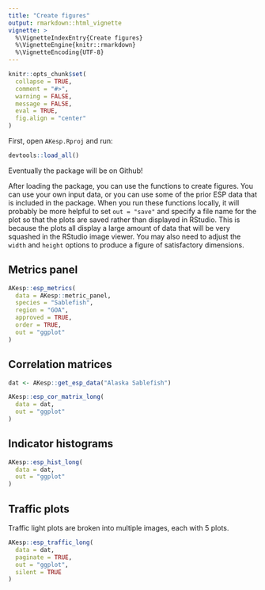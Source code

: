 ```yaml
---
title: "Create figures"
output: rmarkdown::html_vignette
vignette: >
  %\VignetteIndexEntry{Create figures}
  %\VignetteEngine{knitr::rmarkdown}
  %\VignetteEncoding{UTF-8}
---
```


```r
knitr::opts_chunk$set(
  collapse = TRUE,
  comment = "#>",
  warning = FALSE,
  message = FALSE,
  eval = TRUE,
  fig.align = "center"
)
```

First, open `AKesp.Rproj` and run:
```r
devtools::load_all()
```

Eventually the package will be on Github!

After loading the package, you can use the functions to create figures. You can use your own input data, or you can use some of the prior ESP data that is included in the package. When you run these functions locally, it will probably be more helpful to set `out = "save"` and specify a file name for the plot so that the plots are saved rather than displayed in RStudio. This is because the plots all display a large amount of data that will be very squashed in the RStudio image viewer. You may also need to adjust the `width` and `height` options to produce a figure of satisfactory dimensions.

## Metrics panel
```r
AKesp::esp_metrics(
  data = AKesp::metric_panel,
  species = "Sablefish",
  region = "GOA",
  approved = TRUE,
  order = TRUE,
  out = "ggplot"
)
```

## Correlation matrices
```r
dat <- AKesp::get_esp_data("Alaska Sablefish")

AKesp::esp_cor_matrix_long(
  data = dat,
  out = "ggplot"
)
```

## Indicator histograms
```r
AKesp::esp_hist_long(
  data = dat,
  out = "ggplot"
)
```

## Traffic plots
Traffic light plots are broken into multiple images, each with 5 plots.
```r
AKesp::esp_traffic_long(
  data = dat,
  paginate = TRUE,
  out = "ggplot",
  silent = TRUE
)
```
